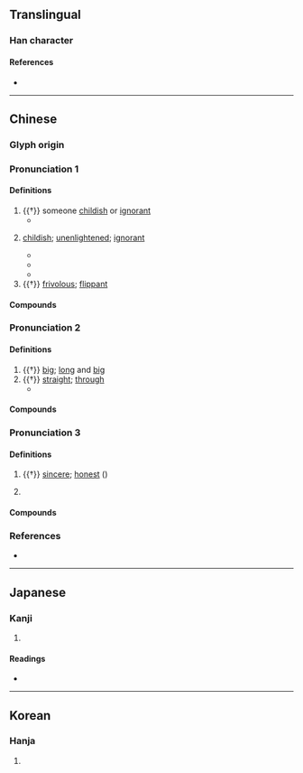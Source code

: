 {{character info/new}}
==Translingual==

===Han character===
{{Han char|rn=9|rad=人|as=06|sn=8|four=27220|canj=OBMR|ids=⿰亻同}}

====References====
* {{Han ref|kx=0102.120|dkj=00601|dj=0216.100|hdz=10148.020|uh=4F97|ud=20375|bh=CBBE|bd=52158}}

----

==Chinese==
{{zh-forms}}

===Glyph origin===
{{Han etym}}

===Pronunciation 1===
{{zh-pron
|m=tóng
|c=tung4,tung2
|mc=1
|oc=3
|ma=
|cat=n,a
}}

====Definitions====
{{zh-hanzi}}

# {{†}} {{zh-alt-form|僮|tr=tóng|[[boy]]; [[young]] [[child]]|dot=;}} someone [[childish]] or [[ignorant]]
#* {{zh-x|在 後 之 侗{tóng}，敬迓 天威，嗣守 ^文、^武 大訓，無 敢 昏逾。|After them, I, the '''stupid''' one, received with reverence the dread (decree) of Heaven, and continued to keep the great instructions of Wen and Wu, not daring blindly to transgress them.|CL|ref=The ''[[w:Book of Documents|Book of Documents]]'', circa 4<sup>th</sup> – 3<sup>rd</sup> century {{BCE}}, translation based on {{w|James Legge}}'s version}}
# {{lb|zh|literary}} [[childish]]; [[unenlightened]]; [[ignorant]]
#* {{zh-x|^子 曰：「狂 而 不 直，侗{tóng} 而 不 愿，悾{kōng}悾{kōng} 而 不 信，吾 不 知 之 矣。」|The Master said, "Ardent and yet not upright, '''stupid''' and yet not attentive; simple and yet not sincere - such persons I do not understand."|ref=Analects}}
#* {{zh-x|侗{Tóng}-乎 其 無識，儻 乎 其 怠疑。|I was as a '''child''' who has no knowledge; I was extraordinarily slow and hesitating.|CL|ref=''[[w:Zhuangzi (book)|Zhuangzi]]'', circa 3<sup>rd</sup> – 2<sup>nd</sup> centuries {{BCE}}, translation based on {{w|James Legge}}'s version}}
#* {{zh-x|天 降 生 民，倥{kōng}侗{tóng} 顓蒙，恣 乎 情性，聰明 不 開。|When Tian gives birth to the masses, they are '''naive''' and '''ignorant'''. They give free reign to their desires and original natures, and their intelligence is undeveloped.|CL|ref={{w|Yang Xiong (author)|Yang Xiong}}, ''{{w|Fayan (book)|Fayan}}'' (''Exemplary Sayings''), 9 {{CE}}, translation based on Jeffrey S. Bullock's version}}
# {{†}} [[frivolous]]; [[flippant]]

====Compounds====
{{zh-der|倥侗|空侗|籠侗|儱侗}}

===Pronunciation 2===
{{zh-pron
|m=tǒng,tōng
|mc=2+3
|oc=1+2
|ma=
|cat=a
}}

====Definitions====
{{zh-hanzi}}

# {{†}} [[big]]; [[long]] and [[big]]
# {{†}} [[straight]]; [[through]]
#* {{zh-x|能 舍{shě} 諸 人 而 求 諸 己 乎？能 翛然 乎？能 侗{tǒng}-然 乎？能 兒子 乎？|Can you give over thinking of other men, and seek what you want in yourself (alone)? Can you flee (from the allurements of desire)? Can you maintain an entire '''simplicity'''? Can you become a little child?|CL|ref=''[[w:Zhuangzi (book)|Zhuangzi]]'', circa 3<sup>rd</sup> – 2<sup>nd</sup> centuries {{BCE}}, translation based on {{w|James Legge}}'s version}}

====Compounds====
{{zh-der|侗長|侗侗}}

===Pronunciation 3===
{{zh-pron
|m=dòng
|c=dung6
|ma=
|cat=a,pn
}}

====Definitions====
{{zh-hanzi}}

# {{†}} [[sincere]]; [[honest]] (''{{w|Jiyun}}'')
# {{w|Kam people|Dong}} {{gloss|an ethnic group in southern China}}

====Compounds====
{{zh-der|侗家|侗族|侗戲|侗劇|侗語}}

===References===
* {{R:yue:mfccd}}

----

==Japanese==

===Kanji===
{{ja-kanji|grade=|rs=人06}}

# {{defn|lang=ja|sort=人06}}

====Readings====
* {{ja-readings|on=[[とう]] (tō), [[つ]] (tsu), [[ず]] (zu), [[どう]] (dō)|kun=[[おろか]] (oroka), [[いたむ]] (itamu), [[かたち]] (katachi), [[なほい]] (nahoi), [[まこと]] (makoto), [[つつしむ]] (tsutsushimu)}}

----

==Korean==

===Hanja===
{{ko-hanja|hangeul=동|rv=dong|mr=tong}}

# {{defn|lang=ko|sort=人06}}